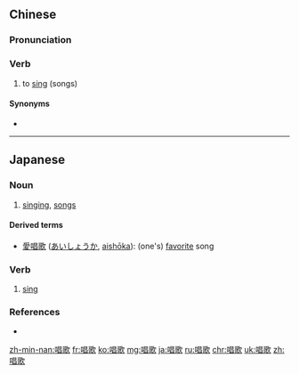 ==Chinese==
{{zh-forms}}

===Pronunciation===
{{zh-pron
|m=chànggē,er=y
|c=coeng3 go1
|h=pfs=chhong-kô
|mn=xm,qz,tw:chhiùⁿ-koa/zz:chhiòⁿ-koa/zz:chhiò-koa
|mn-t=ciang3 go1
|cat=v
}}

===Verb===
{{zh-verb}}

# to [[sing]] (songs)

====Synonyms====
* {{zh-l|歌唱}}

----

==Japanese==
{{ja-kanjitab|しょう|か|yomi=on}}

===Noun===
{{ja-noun|しょうか}}

# [[singing]], [[song]]s

====Derived terms====
* [[愛唱歌]] ([[あいしょうか]], [[aishōka]]): (one's) [[favorite]] song

===Verb===
{{ja-verb-suru|しょうか}}

# [[sing]]

===References===
* {{R:Shogakukan}}

[[zh-min-nan:唱歌]]
[[fr:唱歌]]
[[ko:唱歌]]
[[mg:唱歌]]
[[ja:唱歌]]
[[ru:唱歌]]
[[chr:唱歌]]
[[uk:唱歌]]
[[zh:唱歌]]